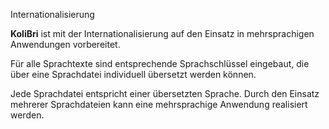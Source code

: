 
<Meta title="Internationalisierung" />

<kol-heading>Internationalisierung</kol-heading>

**KoliBri** ist mit der Internationalisierung auf den Einsatz in mehrsprachigen Anwendungen vorbereitet.

Für alle Sprachtexte sind entsprechende Sprachschlüssel eingebaut, die über eine Sprachdatei individuell übersetzt werden können.

Jede Sprachdatei entspricht einer übersetzten Sprache. Durch den Einsatz mehrerer Sprachdateien kann eine mehrsprachige
Anwendung realisiert werden.
